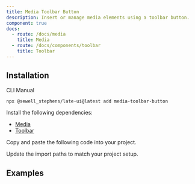 ```yaml
---
title: Media Toolbar Button
description: Insert or manage media elements using a toolbar button.
component: true
docs:
  - route: /docs/media
    title: Media
  - route: /docs/components/toolbar
    title: Toolbar
---
```


## Installation

<Tabs defaultValue="cli">

<TabsList>
<TabsTrigger value="cli">CLI</TabsTrigger>
<TabsTrigger value="manual">Manual</TabsTrigger>
</TabsList>
<TabsContent value="cli">

```bash
npx @sewell_stephens/late-ui@latest add media-toolbar-button
```

</TabsContent>

<TabsContent value="manual">

<Steps>

<Step>

Install the following dependencies:

- [Media](/docs/media)
- [Toolbar](/docs/components/toolbar)

</Step>

<Step>

Copy and paste the following code into your project.

</Step>

<ComponentSource name="media-toolbar-button" />

<Step>

Update the import paths to match your project setup.

</Step>

</Steps>

</TabsContent>

</Tabs>

## Examples

<ComponentPreview name="playground-demo" id="media" />

<ComponentSource src="../../templates/plate-playground-template/src/components/plate-ui/fixed-toolbar-buttons.tsx" />
